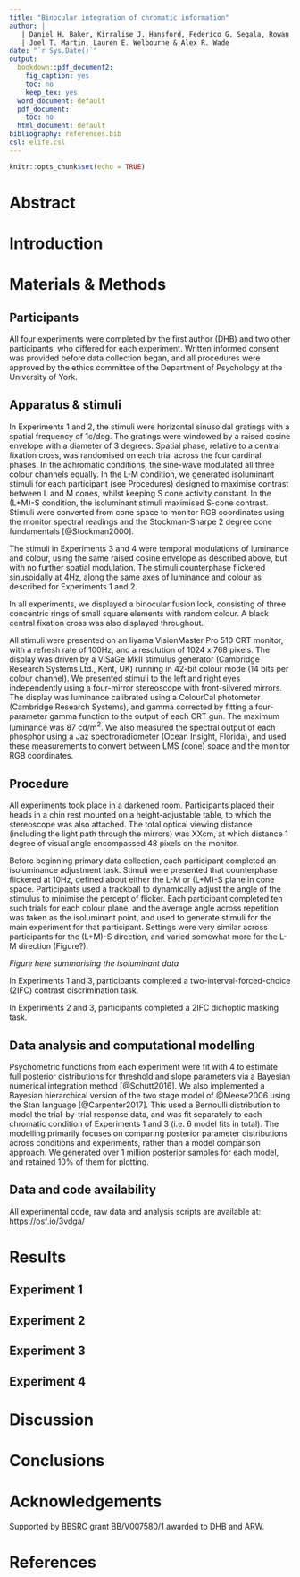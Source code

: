 ```yaml
---
title: "Binocular integration of chromatic information"
author: |
   | Daniel H. Baker, Kirralise J. Hansford, Federico G. Segala, Rowan J. Huxley,   
   | Joel T. Martin, Lauren E. Welbourne & Alex R. Wade
date: "`r Sys.Date()`"
output:
  bookdown::pdf_document2:
    fig_caption: yes
    toc: no
    keep_tex: yes
  word_document: default
  pdf_document:
    toc: no
  html_document: default
bibliography: references.bib
csl: elife.csl
---
```


```r
knitr::opts_chunk$set(echo = TRUE)
```

# Abstract

# Introduction




# Materials & Methods

## Participants

All four experiments were completed by the first author (DHB) and two other participants, who differed for each experiment. Written informed consent was provided before data collection began, and all procedures were approved by the ethics committee of the Department of Psychology at the University of York.

## Apparatus & stimuli

In Experiments 1 and 2, the stimuli were horizontal sinusoidal gratings with a spatial frequency of 1c/deg. The gratings were windowed by a raised cosine envelope with a diameter of 3 degrees. Spatial phase, relative to a central fixation cross, was randomised on each trial across the four cardinal phases. In the achromatic conditions, the sine-wave modulated all three colour channels equally. In the L-M condition, we generated isoluminant stimuli for each participant (see Procedures) designed to maximise contrast between L and M cones, whilst keeping S cone activity constant. In the (L+M)-S condition, the isoluminant stimuli maximised S-cone contrast. Stimuli were converted from cone space to monitor RGB coordinates using the monitor spectral readings and the Stockman-Sharpe 2 degree cone fundamentals [@Stockman2000].

The stimuli in Experiments 3 and 4 were temporal modulations of luminance and colour, using the same raised cosine envelope as described above, but with no further spatial modulation. The stimuli counterphase flickered sinusoidally at 4Hz, along the same axes of luminance and colour as described for Experiments 1 and 2.

In all experiments, we displayed a binocular fusion lock, consisting of three concentric rings of small square elements with random colour. A black central fixation cross was also displayed throughout.

All stimuli were presented on an Iiyama VisionMaster Pro 510 CRT monitor, with a refresh rate of 100Hz, and a resolution of 1024 x 768 pixels. The display was driven by a ViSaGe MkII stimulus generator (Cambridge Research Systems Ltd., Kent, UK) running in 42-bit colour mode (14 bits per colour channel). We presented stimuli to the left and right eyes independently using a four-mirror stereoscope with front-silvered mirrors. The display was luminance calibrated using a ColourCal photometer (Cambridge Research Systems), and gamma corrected by fitting a four-parameter gamma function to the output of each CRT gun. The maximum luminance was 87 cd/m$^2$. We also measured the spectral output of each phosphor using a Jaz spectroradiometer (Ocean Insight, Florida), and used these measurements to convert between LMS (cone) space and the monitor RGB coordinates.

## Procedure

All experiments took place in a darkened room. Participants placed their heads in a chin rest mounted on a height-adjustable table, to which the stereoscope was also attached. The total optical viewing distance (including the light path through the mirrors) was XXcm, at which distance 1 degree of visual angle encompassed 48 pixels on the monitor.

Before beginning primary data collection, each participant completed an isoluminance adjustment task. Stimuli were presented that counterphase flickered at 10Hz, defined about either the L-M or (L+M)-S plane in cone space. Participants used a trackball to dynamically adjust the angle of the stimulus to minimise the percept of flicker. Each participant completed ten such trials for each colour plane, and the average angle across repetition was taken as the isoluminant point, and used to generate stimuli for the main experiment for that participant. Settings were very similar across participants for the (L+M)-S direction, and varied somewhat more for the L-M direction (Figure?).

*Figure here summarising the isoluminant data*

In Experiments 1 and 3, participants completed a two-interval-forced-choice (2IFC) contrast discrimination task.

In Experiments 2 and 3, participants completed a 2IFC dichoptic masking task. 

## Data analysis and computational modelling

Psychometric functions from each experiment were fit with \emph{psignifit} 4 to estimate full posterior distributions for threshold and slope parameters via a Bayesian numerical integration method [@Schutt2016]. We also implemented a Bayesian hierarchical version of the two stage model of @Meese2006 using the Stan language [@Carpenter2017]. This used a Bernoulli distribution to model the trial-by-trial response data, and was fit separately to each chromatic condition of Experiments 1 and 3 (i.e. 6 model fits in total). The modelling primarily focuses on comparing posterior parameter distributions across conditions and experiments, rather than a model comparison approach. We generated over 1 million posterior samples for each model, and retained 10% of them for plotting.

## Data and code availability

All experimental code, raw data and analysis scripts are available at: https://osf.io/3vdga/

# Results

## Experiment 1

## Experiment 2

## Experiment 3

## Experiment 4


# Discussion



# Conclusions


# Acknowledgements

Supported by BBSRC grant BB/V007580/1 awarded to DHB and ARW.

# References




